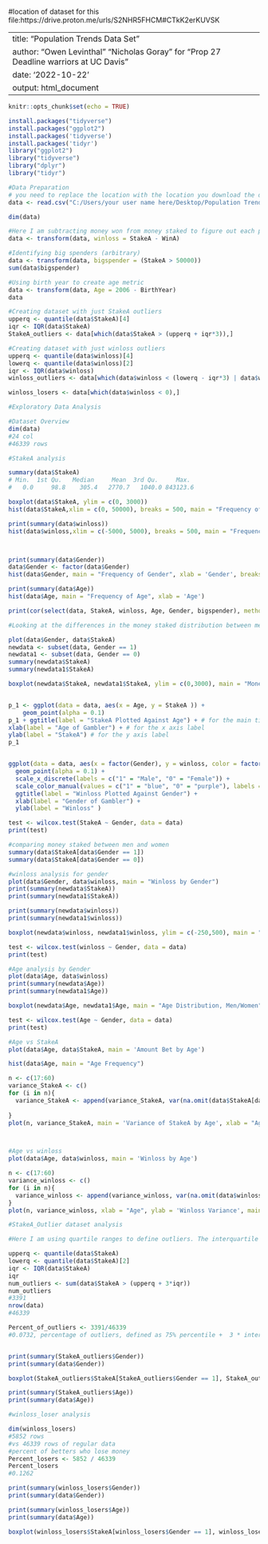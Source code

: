 #location of dataset for this file:https://drive.proton.me/urls/S2NHR5FHCM#CTkK2erKUVSK

---
title: "Population Trends Data Set"
author: "Owen Levinthal" "Nicholas Goray" for "Prop 27 Deadline warriors at UC Davis"
date: '2022-10-22'
output: html_document
---


```r
knitr::opts_chunk$set(echo = TRUE)
```

```r
install.packages("tidyverse")
install.packages("ggplot2")
install.packages('tidyverse')
install.packages('tidyr')
library("ggplot2")
library("tidyverse")
library("dplyr")
library("tidyr")
```

```r
#Data Preparation
# you need to replace the location with the location you download the dataset in 
data <- read.csv("C:/Users/your user name here/Desktop/Population Trends in Internet Sports Gambling/PopTrendsBData3Aggs.csv")

dim(data)

#Here I am subtracting money won from money staked to figure out each persons net win/loss
data <- transform(data, winloss = StakeA - WinA)

#Identifying big spenders (arbitrary)
data <- transform(data, bigspender = (StakeA > 50000))
sum(data$bigspender)

#Using birth year to create age metric
data <- transform(data, Age = 2006 - BirthYear)
data

#Creating dataset with just StakeA outliers
upperq <- quantile(data$StakeA)[4]
iqr <- IQR(data$StakeA)
StakeA_outliers <- data[which(data$StakeA > (upperq + iqr*3)),]

#Creating dataset with just winloss outliers
upperq <- quantile(data$winloss)[4]
lowerq <- quantile(data$winloss)[2]
iqr <- IQR(data$winloss)
winloss_outliers <- data[which(data$winloss < (lowerq - iqr*3) | data$winloss > (upperq + iqr*3)),]

winloss_losers <- data[which(data$winloss < 0),]

```

```r
#Exploratory Data Analysis

#Dataset Overview
dim(data)
#24 col
#46339 rows

#StakeA analysis

summary(data$StakeA)
# Min.  1st Qu.   Median     Mean  3rd Qu.     Max. 
#   0.0     98.8    305.4   2770.7   1040.0 843123.6

boxplot(data$StakeA, ylim = c(0, 3000))
hist(data$StakeA,xlim = c(0, 50000), breaks = 500, main = "Frequency of Money Staked", xlab = 'Total Money Staked')

print(summary(data$winloss))
hist(data$winloss,xlim = c(-5000, 5000), breaks = 500, main = "Frequency of Total Money Won/Lost", xlab = 'Total Money Won/Lost')



print(summary(data$Gender))
data$Gender <- factor(data$Gender)
hist(data$Gender, main = "Frequency of Gender", xlab = 'Gender', breaks = 2)

print(summary(data$Age))
hist(data$Age, main = "Frequency of Age", xlab = 'Age')

print(cor(select(data, StakeA, winloss, Age, Gender, bigspender), method = "pearson", use = "complete.obs"))

```

```r
#Looking at the differences in the money staked distribution between men and women.

plot(data$Gender, data$StakeA)
newdata <- subset(data, Gender == 1)
newdata1 <- subset(data, Gender == 0)
summary(newdata$StakeA)
summary(newdata1$StakeA)

boxplot(newdata$StakeA, newdata1$StakeA, ylim = c(0,3000), main = "Money Staked, Men/Women", xlab = "Men/Women")


p_1 <- ggplot(data = data, aes(x = Age, y = StakeA )) +
    geom_point(alpha = 0.1)
p_1 + ggtitle(label = "StakeA Plotted Against Age") + # for the main title
xlab(label = "Age of Gambler") + # for the x axis label
ylab(label = "StakeA") # for the y axis label
p_1


ggplot(data = data, aes(x = factor(Gender), y = winloss, color = factor(Gender) )) +
  geom_point(alpha = 0.1) +
  scale_x_discrete(labels = c("1" = "Male", "0" = "Female")) +
  scale_color_manual(values = c("1" = "blue", "0" = "purple"), labels = c("0" = "Male", "1" = "Female")) +
  ggtitle(label = "Winloss Plotted Against Gender") +
  xlab(label = "Gender of Gambler") +
  ylab(label = "Winloss" )

test <- wilcox.test(StakeA ~ Gender, data = data)
print(test)

#comparing money staked between men and women
summary(data$StakeA[data$Gender == 1])
summary(data$StakeA[data$Gender == 0])

#winloss analysis for gender
plot(data$Gender, data$winloss, main = "Winloss by Gender")
print(summary(newdata$StakeA))
print(summary(newdata1$StakeA))

print(summary(newdata$winloss))
print(summary(newdata1$winloss))

boxplot(newdata$winloss, newdata1$winloss, ylim = c(-250,500), main = "Money Won/Lost, Men/Women", xlab = "Men vs Women", ylab = "Money Won/Lost")

test <- wilcox.test(winloss ~ Gender, data = data)
print(test)

#Age analysis by Gender
plot(data$Age, data$winloss)
print(summary(newdata$Age))
print(summary(newdata1$Age))

boxplot(newdata$Age, newdata1$Age, main = "Age Distribution, Men/Women", xlab = "Men/Women", ylim = c(0, 80))

test <- wilcox.test(Age ~ Gender, data = data)
print(test)

```
```r
#Age vs StakeA
plot(data$Age, data$StakeA, main = 'Amount Bet by Age')

hist(data$Age, main = "Age Frequency")

n <- c(17:60)
variance_StakeA <- c()
for (i in n){
  variance_StakeA <- append(variance_StakeA, var(na.omit(data$StakeA[data$Age == i])))
  
}
plot(n, variance_StakeA, main = 'Variance of StakeA by Age', xlab = "Age", ylab = "Variance of StakeA")



#Age vs winloss
plot(data$Age, data$winloss, main = 'Winloss by Age')

n <- c(17:60)
variance_winloss <- c()
for (i in n){
  variance_winloss <- append(variance_winloss, var(na.omit(data$winloss[data$Age == i])))
}
plot(n, variance_winloss, xlab = "Age", ylab = 'Winloss Variance', main ='Winloss Variance by Age')

```

```r
#StakeA_Outlier dataset analysis

#Here I am using quartile ranges to define outliers. The interquartile range is the difference between the 75% (upper) and 25% (lower) quartile. upper quartile + 3*interquartile range is the boundry for upper outliers, lower quartile - 3*interquartile range is the lower boundry for outliers.

upperq <- quantile(data$StakeA)
lowerq <- quantile(data$StakeA)[2]
iqr <- IQR(data$StakeA)
iqr
num_outliers <- sum(data$StakeA > (upperq + 3*iqr))
num_outliers
#3391
nrow(data)
#46339

Percent_of_outliers <- 3391/46339
#0.0732, percentage of outliers, defined as 75% percentile +  3 * inter-quartile range.


print(summary(StakeA_outliers$Gender))
print(summary(data$Gender))

boxplot(StakeA_outliers$StakeA[StakeA_outliers$Gender == 1], StakeA_outliers$StakeA[StakeA_outliers$Gender == 0], ylim = c(0,50000), main = "Total Money Staked (Outliers), M/W", xlab = 'Men/Women')

print(summary(StakeA_outliers$Age))
print(summary(data$Age))

```

```r
#winloss_loser analysis

dim(winloss_losers)
#5852 rows
#vs 46339 rows of regular data
#percent of betters who lose money
Percent_losers <- 5852 / 46339
Percent_losers
#0.1262

print(summary(winloss_losers$Gender))
print(summary(data$Gender))

print(summary(winloss_losers$Age))
print(summary(data$Age))

boxplot(winloss_losers$StakeA[winloss_losers$Gender == 1], winloss_losers$StakeA[winloss_losers$Gender == 0], ylim = c(-500,5000), main = "Total Money Won/Lost (Outliers), M/W", xlab = 'Men/Women')


```

